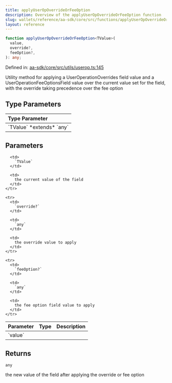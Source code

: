 ```yaml
---
title: applyUserOpOverrideOrFeeOption
description: Overview of the applyUserOpOverrideOrFeeOption function
slug: wallets/reference/aa-sdk/core/src/functions/applyUserOpOverrideOrFeeOption
layout: reference
---
```


```ts
function applyUserOpOverrideOrFeeOption<TValue>(
  value,
  override?,
  feeOption?,
): any;
```

Defined in: [aa-sdk/core/src/utils/userop.ts:145](https://github.com/alchemyplatform/aa-sdk/blob/08da565ff1e1b5bcae4581d79993c4ed9e522c16/aa-sdk/core/src/utils/userop.ts#L145)

Utility method for applying a UserOperationOverrides field value and
a UserOperationFeeOptionsField value over the current value set for the field,
with the override taking precedence over the fee option

## Type Parameters

<table>
  <thead>
    <tr>
      <th align="left">Type Parameter</th>
    </tr>
  </thead>

  <tbody>
    <tr>
      <td>
        `TValue` *extends* `any`
      </td>
    </tr>
  </tbody>
</table>

## Parameters

<table>
  <thead>
    <tr>
      <th align="left">Parameter</th>
      <th align="left">Type</th>
      <th align="left">Description</th>
    </tr>
  </thead>

  <tbody>
    <tr>
      <td>
        `value`
      </td>

      <td>
        `TValue`
      </td>

      <td>
        the current value of the field
      </td>
    </tr>

    <tr>
      <td>
        `override?`
      </td>

      <td>
        `any`
      </td>

      <td>
        the override value to apply
      </td>
    </tr>

    <tr>
      <td>
        `feeOption?`
      </td>

      <td>
        `any`
      </td>

      <td>
        the fee option field value to apply
      </td>
    </tr>

  </tbody>
</table>

## Returns

`any`

the new value of the field after applying the override or fee option
